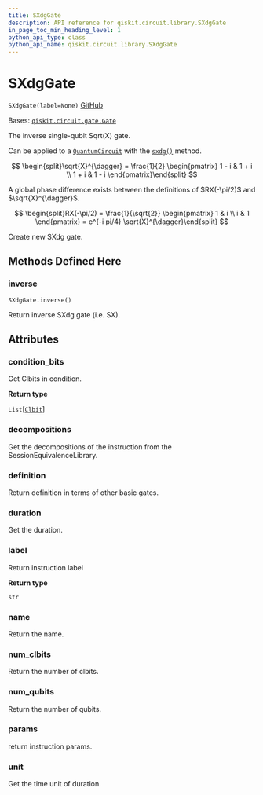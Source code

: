 ```yaml
---
title: SXdgGate
description: API reference for qiskit.circuit.library.SXdgGate
in_page_toc_min_heading_level: 1
python_api_type: class
python_api_name: qiskit.circuit.library.SXdgGate
---
```


# SXdgGate

<span id="qiskit.circuit.library.SXdgGate" />

`SXdgGate(label=None)` [GitHub](https://github.com/qiskit/qiskit/tree/stable/0.22/qiskit/circuit/library/standard_gates/sx.py "view source code")

Bases: [`qiskit.circuit.gate.Gate`](qiskit.circuit.Gate "qiskit.circuit.gate.Gate")

The inverse single-qubit Sqrt(X) gate.

Can be applied to a [`QuantumCircuit`](qiskit.circuit.QuantumCircuit "qiskit.circuit.QuantumCircuit") with the [`sxdg()`](qiskit.circuit.QuantumCircuit#sxdg "qiskit.circuit.QuantumCircuit.sxdg") method.

$$
\begin{split}\sqrt{X}^{\dagger} = \frac{1}{2} \begin{pmatrix}
        1 - i & 1 + i \\
        1 + i & 1 - i
    \end{pmatrix}\end{split}
$$

<Admonition title="Note" type="note">
  A global phase difference exists between the definitions of $RX(-\pi/2)$ and $\sqrt{X}^{\dagger}$.

  $$
  \begin{split}RX(-\pi/2) = \frac{1}{\sqrt{2}} \begin{pmatrix}
              1 & i \\
              i & 1
            \end{pmatrix}
          = e^{-i pi/4} \sqrt{X}^{\dagger}\end{split}
  $$
</Admonition>

Create new SXdg gate.

## Methods Defined Here

### inverse

<span id="qiskit.circuit.library.SXdgGate.inverse" />

`SXdgGate.inverse()`

Return inverse SXdg gate (i.e. SX).

## Attributes

<span id="qiskit.circuit.library.SXdgGate.condition_bits" />

### condition\_bits

Get Clbits in condition.

**Return type**

`List`\[[`Clbit`](qiskit.circuit.Clbit "qiskit.circuit.classicalregister.Clbit")]

<span id="qiskit.circuit.library.SXdgGate.decompositions" />

### decompositions

Get the decompositions of the instruction from the SessionEquivalenceLibrary.

<span id="qiskit.circuit.library.SXdgGate.definition" />

### definition

Return definition in terms of other basic gates.

<span id="qiskit.circuit.library.SXdgGate.duration" />

### duration

Get the duration.

<span id="qiskit.circuit.library.SXdgGate.label" />

### label

Return instruction label

**Return type**

`str`

<span id="qiskit.circuit.library.SXdgGate.name" />

### name

Return the name.

<span id="qiskit.circuit.library.SXdgGate.num_clbits" />

### num\_clbits

Return the number of clbits.

<span id="qiskit.circuit.library.SXdgGate.num_qubits" />

### num\_qubits

Return the number of qubits.

<span id="qiskit.circuit.library.SXdgGate.params" />

### params

return instruction params.

<span id="qiskit.circuit.library.SXdgGate.unit" />

### unit

Get the time unit of duration.

